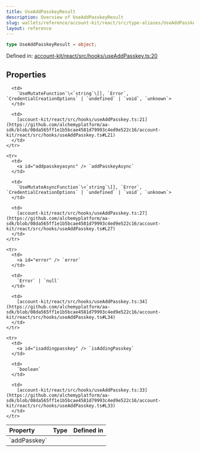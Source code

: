 ```yaml
---
title: UseAddPasskeyResult
description: Overview of UseAddPasskeyResult
slug: wallets/reference/account-kit/react/src/type-aliases/UseAddPasskeyResult
layout: reference
---
```


```ts
type UseAddPasskeyResult = object;
```

Defined in: [account-kit/react/src/hooks/useAddPasskey.ts:20](https://github.com/alchemyplatform/aa-sdk/blob/08da565ff1e1b5bcae4581d79993c4ed9e522c16/account-kit/react/src/hooks/useAddPasskey.ts#L20)

## Properties

<table>
  <thead>
    <tr>
      <th align="left">Property</th>
      <th align="left">Type</th>
      <th align="left">Defined in</th>
    </tr>
  </thead>

  <tbody>
    <tr>
      <td>
        <a id="addpasskey" /> `addPasskey`
      </td>

      <td>
        `UseMutateFunction`\<`string`\[], `Error`, `CredentialCreationOptions` | `undefined` | `void`, `unknown`>
      </td>

      <td>
        [account-kit/react/src/hooks/useAddPasskey.ts:21](https://github.com/alchemyplatform/aa-sdk/blob/08da565ff1e1b5bcae4581d79993c4ed9e522c16/account-kit/react/src/hooks/useAddPasskey.ts#L21)
      </td>
    </tr>

    <tr>
      <td>
        <a id="addpasskeyasync" /> `addPasskeyAsync`
      </td>

      <td>
        `UseMutateAsyncFunction`\<`string`\[], `Error`, `CredentialCreationOptions` | `undefined` | `void`, `unknown`>
      </td>

      <td>
        [account-kit/react/src/hooks/useAddPasskey.ts:27](https://github.com/alchemyplatform/aa-sdk/blob/08da565ff1e1b5bcae4581d79993c4ed9e522c16/account-kit/react/src/hooks/useAddPasskey.ts#L27)
      </td>
    </tr>

    <tr>
      <td>
        <a id="error" /> `error`
      </td>

      <td>
        `Error` | `null`
      </td>

      <td>
        [account-kit/react/src/hooks/useAddPasskey.ts:34](https://github.com/alchemyplatform/aa-sdk/blob/08da565ff1e1b5bcae4581d79993c4ed9e522c16/account-kit/react/src/hooks/useAddPasskey.ts#L34)
      </td>
    </tr>

    <tr>
      <td>
        <a id="isaddingpasskey" /> `isAddingPasskey`
      </td>

      <td>
        `boolean`
      </td>

      <td>
        [account-kit/react/src/hooks/useAddPasskey.ts:33](https://github.com/alchemyplatform/aa-sdk/blob/08da565ff1e1b5bcae4581d79993c4ed9e522c16/account-kit/react/src/hooks/useAddPasskey.ts#L33)
      </td>
    </tr>

  </tbody>
</table>
